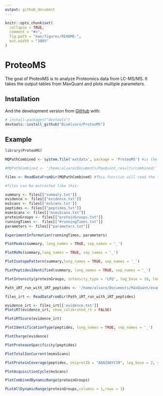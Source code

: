 ```yaml
---
output: github_document
---
```


<!-- README.md is generated from README.Rmd. Please edit that file -->

```r
knitr::opts_chunk$set(
  collapse = TRUE,
  comment = "#>",
  fig.path = "man/figures/README-",
  out.width = "100%"
)
```

# ProteoMS

<!-- badges: start -->
<!-- badges: end -->

The goal of ProteoMS is to analyze Proteomics data from LC-MS/MS. It takes the output tables from MaxQuant and plots multiple parameters.

## Installation

<!-- You can install thess released version of ProteoMS from [CRAN](https://CRAN.R-project.org) with: -->

<!-- ``` r -->
<!-- install.packages("ProteoMS") -->
<!-- ``` -->

And the development version from [GitHub](https://github.com/) with:

``` r
# install.packages("devtools")
devtools::install_github("BioAlvaro/ProteoMS")
```
## Example

```r
library(ProteoMS)
```

```r
MQPathCombined <- system.file('extdata', package = 'ProteoMS') #is the directory with the output of the MaxQuant analysis.

#MQPathCombined <- '/home/alvaro/Documents/MaxQuant_results/combined/'

files <- ReadDataFromDir(MQPathCombined) #This function will read the tables needed for creating the outputs.

#files can be extracted like this:

summary <- files[["summary.txt"]]
evidence <- files[["evidence.txt"]]
msScans <- files[['msScans.txt']]
peptides <- files[["peptides.txt"]]
msmsScans <- files[["msmsScans.txt"]]  
proteinGroups <- files[["proteinGroups.txt"]]
runningTimes <-  files[["#runningTimes.txt"]]
parameters <- files[["parameters.txt"]]
```


```r
ExperimentInformation(runningTimes, parameters) 
```



```r
PlotPeaks(summary, long_names = TRUE, sep_names = '_')
```


```r
PlotMsMs(summary,long_names = TRUE, sep_names = '_')
```


```r
PlotIsotopePattern(summary,long_names = TRUE, sep_names = '_')
```


```r
PLotPeptidesIdentified(summary, long_names = TRUE, sep_names = '_')
```

```r

PlotIntensity(proteinGroups, intensity_type = 'LFQ', log_base = 10, long_names = TRUE, sep_names = '_')

```


```r
Path_iRT_run_with_iRT_peptides <- '/home/alvaro/Documents/MaxQuant/example3/'

files_irt <- ReadDataFromDir(Path_iRT_run_with_iRT_peptides)

evidence_irt <- files_irt[['evidence.txt']]
PlotiRT(evidence_irt, show_calibrated_rt = FALSE)
```


```r

PlotiRTScore(evidence_irt)

```



```r
PlotIdentificationType(peptides, long_names = TRUE, sep_names = '_')
```


```r
PlotCharge(evidence)
```
```r

PlotProteaseSpecificity(peptides)

```


```r
PlotTotalIonCurrent(msmsScans)
```
```r
PlotProteinCoverage(peptides, UniprotID = "A0A286YCV9", log_base = 2, segment_width = 2)
```


```r
PlotAcquisitionCycle(msScans)

```


```r
PlotCombinedDynamicRange(proteinGroups)
```

```r
PLotAllDynamicRange(proteinGroups,columns = 1,rows = 3)
```

